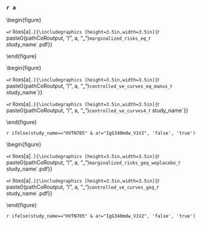 ### `r a`


\begin{figure}
\center

\subfloat[][Marginalized cumulative incidence rate curves for trichotomized Day `r tpeak` markers among vaccine recipients. The gray line is the overall cumulative incidence rate curve in the placebo arm.]{\includegraphics
[height=3.5in,width=3.5in]{`r paste0(pathCoRoutput, "/", a, "_")`marginalized_risks_cat_`r study_name`.pdf}}

\subfloat[][Marginalized cumulative risk by Day \protect\input{`r pathCoRoutput`/timepoints_cum_risk_`r study_name`} as functions of Day `r tpeak` markers (=s) among vaccine recipients with 95\% bootstrap point-wise confidence bands (\protect\input{`r pathCoRoutput`/bootstrap_replicates_`r study_name`} replicates). The horizontal lines indicate the overall cumulative risk of the placebo and vaccine arms by Day \protect\input{`r pathCoRoutput`/timepoints_cum_risk_`r study_name`} and its 95\% point-wise confidence interval. Histograms of the immunological markers in the vaccine arm are overlaid. `r llox_label[a]` =`r lloxs[a]`.]{\includegraphics
[height=3.5in,width=3.5in]{`r paste0(pathCoRoutput, "/", a, "_")`marginalized_risks_eq_`r study_name`.pdf}}


\caption{Marginalized cumulative risk curves (=s). `r special.note`}
\end{figure}


\begin{figure}
\center

\subfloat[][Controlled VE as functions of Day `r tpeak` markers (=s) among vaccine recipients with 95\% bootstrap point-wise confidence bands (\protect\input{`r pathCoRoutput`/bootstrap_replicates_`r study_name`} replicates). Histograms of the immunological markers in the vaccine arm are overlaid. `r llox_label[a]` =`r lloxs[a]`.]{\includegraphics
[height=3.5in,width=3.5in]{`r paste0(pathCoRoutput, "/", a, "_")`controlled_ve_curves_eq_manus_`r study_name`}}

\subfloat[][Controlled VE as functions of Day `r tpeak` markers (=s) among vaccine recipients with 95\% bootstrap point-wise confidence bands (\protect\input{`r pathCoRoutput`/bootstrap_replicates_`r study_name`} replicates). Histograms of the immunological markers in the vaccine arm are overlaid. `r llox_label[a]` =`r lloxs[a]`.]{\includegraphics
[height=3.5in,width=3.5in]{`r paste0(pathCoRoutput, "/", a, "_")`controlled_ve_curves4_`r study_name`}}

\caption{Controlled VE curves (=s). `r special.note`}
\end{figure}
\clearpage

\newif\ifshowsen
\showsen`r ifelse(study_name=="HVTN705" & a!="IgG340mdw_V1V2", 'false', 'true')`

\ifshowsen
\begin{figure}
\center
\includegraphics[height=3.5in,width=3.5in]{`r paste0(pathCoRoutput, "/", a, "_")`controlled_ve_curves_eq_`r study_name`}
\caption{Controlled VE curves (=s) with sensitivity analysis as functions of Day `r tpeak` markers (=s) among vaccine recipients with 95\% bootstrap point-wise confidence bands (\protect\input{`r pathCoRoutput`/bootstrap_replicates_`r study_name`} replicates). Histograms of the immunological markers in the vaccine arm are overlaid. `r llox_label[a]` =`r lloxs[a]`. `r special.note`}
\end{figure}
\fi


\begin{figure}
\center

\subfloat[][Marginalized cumulative risk by Day \protect\input{`r pathCoRoutput`/timepoints_cum_risk_`r study_name`} post Day `r tpeak` visit as functions of Day `r tpeak` markers above a threshold ($\geq s$) among vaccine recipients with 95\% bootstrap point-wise confidence bands (at least 5 cases are required, \protect\input{`r pathCoRoutput`/bootstrap_replicates_`r study_name`} replicates). The horizontal lines indicate the overall cumulative risk of the vaccine arm by Day \protect\input{`r pathCoRoutput`/timepoints_cum_risk_`r study_name`} and its 95\% point-wise confidence interval. Histograms of the immunological markers in the vaccine arm are overlaid. `r llox_label[a]` =`r lloxs[a]`.]{\includegraphics
[height=3.5in,width=3.5in]{`r paste0(pathCoRoutput, "/", a, "_")`marginalized_risks_geq_woplacebo_`r study_name`.pdf}}

\subfloat[][Controlled VE as functions of Day `r tpeak` markers (>=s) among vaccine recipients with 95\% bootstrap point-wise confidence bands (\protect\input{`r pathCoRoutput`/bootstrap_replicates_`r study_name`} replicates). Histograms of the immunological markers in the vaccine arm are overlaid. `r llox_label[a]` =`r lloxs[a]`.]{\includegraphics
[height=3.5in,width=3.5in]{`r paste0(pathCoRoutput, "/", a, "_")`controlled_ve_curves_geq_`r study_name`.pdf}}

\caption{Marginalized cumulative risk curves and controlled VE curves (>=s). `r special.note`}
\end{figure}



\clearpage
\setlength{\tabcolsep}{.5ex}
\small
\input{`r paste0(pathCoRoutput, "/", a, "_")`marginalized_risks_eq_`r study_name`}


\clearpage
\setlength{\tabcolsep}{.5ex}
\input{`r paste0(pathCoRoutput, "/", a, "_")`controlled_ve_eq_`r study_name`}

\newif\ifshowsen
\showsen`r ifelse(study_name=="HVTN705" & a!="IgG340mdw_V1V2", 'false', 'true')`
\ifshowsen
\clearpage
\setlength{\tabcolsep}{.5ex}
\input{`r paste0(pathCoRoutput, "/", a, "_")`controlled_ve_sens_eq_`r study_name`}
\fi

\clearpage
